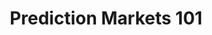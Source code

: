 ---
title: "Prediction Markets 101"
description: "Head-to-head wagers plus crowd betting pools."
icon: "trending-up"
---